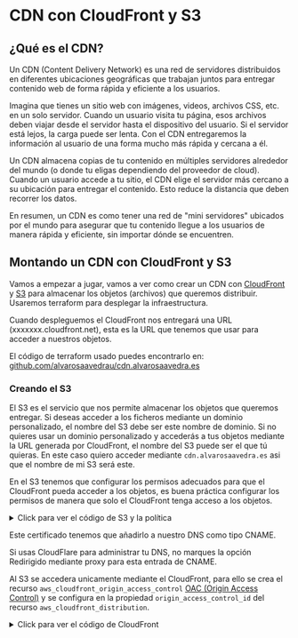 
# CDN con CloudFront y S3

## ¿Qué es el CDN?

Un CDN (Content Delivery Network) es una red de servidores distribuidos en diferentes ubicaciones geográficas que trabajan juntos para entregar contenido web de forma rápida y eficiente a los usuarios.

Imagina que tienes un sitio web con imágenes, videos, archivos CSS, etc. en un solo servidor. Cuando un usuario visita tu página, esos archivos deben viajar desde el servidor hasta el dispositivo del usuario. Si el servidor está lejos, la carga puede ser lenta. Con el CDN entregaremos la información al usuario de una forma mucho más rápida y cercana a él.

Un CDN almacena copias de tu contenido en múltiples servidores alrededor del mundo (o donde tu eligas dependiendo del proveedor de cloud). Cuando un usuario accede a tu sitio, el CDN elige el servidor más cercano a su ubicación para entregar el contenido. Esto reduce la distancia que deben recorrer los datos.

En resumen, un CDN es como tener una red de "mini servidores" ubicados por el mundo para asegurar que tu contenido llegue a los usuarios de manera rápida y eficiente, sin importar dónde se encuentren.

## Montando un CDN con CloudFront y S3

Vamos a empezar a jugar, vamos a ver como crear un CDN con [CloudFront](https://aws.amazon.com/es/cloudfront/) y [S3](https://aws.amazon.com/es/s3/) para almacenar los objetos (archivos) que queremos distribuir. Usaremos terraform para desplegar la infraestructura.

Cuando despleguemos el CloudFront nos entregará una URL (xxxxxxx.cloudfront.net), esta es la URL que tenemos que usar para acceder a nuestros objetos.

El código de terraform usado puedes encontrarlo en: [github.com/alvarosaavedrau/cdn.alvarosaavedra.es](https://github.com/alvarosaavedrau/cdn.alvarosaavedra.es)

### Creando el S3

El S3 es el servicio que nos permite almacenar los objetos que queremos entregar. Si deseas acceder a los ficheros mediante un dominio personalizado, el nombre del S3 debe ser este nombre de dominio. Si no quieres usar un dominio personalizado y accederás a tus objetos mediante la URL generada por CloudFront, el nombre del S3 puede ser el que tú quieras. En este caso quiero acceder mediante `cdn.alvarosaavedra.es` asi que el nombre de mi S3 será este.

En el S3 tenemos que configurar los permisos adecuados para que el CloudFront pueda acceder a los objetos, es buena práctica configurar los permisos de manera que solo el CloudFront tenga acceso a los objetos.

<details closed>
  <summary>Click para ver el código de S3 y la política</summary>
```terraform
resource "aws_s3_bucket" "s3" {
  bucket = "cdn.alvarosaavedra.es"
}

resource "aws_s3_bucket_public_access_block" "s3" {
  bucket = aws_s3_bucket.s3.id

  block_public_acls       = true
  block_public_policy     = true
  ignore_public_acls      = true
  restrict_public_buckets = true

  depends_on = [aws_s3_bucket.s3]
}

resource "aws_s3_bucket_policy" "s3CDN" {
  bucket = "cdn.alvarosaavedra.es"
  policy = data.aws_iam_policy_document.s3CDNPolicy.json

  depends_on = [aws_s3_bucket.s3]
}

data "aws_caller_identity" "accountID" {}

data "aws_iam_policy_document" "s3CDNPolicy" {
  statement {
    sid    = "AllowCloudFrontServicePrincipalReadOnly"
    effect = "Allow"

    principals {
      type        = "Service"
      identifiers = ["cloudfront.amazonaws.com"]
    }

    actions = [
      "s3:GetObject"
    ]

    resources = [
      "arn:aws:s3:::${aws_s3_bucket.s3.bucket}/*"
    ]

    condition {
      test     = "StringEquals"
      variable = "AWS:SourceArn"
      values   = ["arn:aws:cloudfront::${data.aws_caller_identity.accountID.account_id}:distribution/${aws_cloudfront_distribution.s3CDN.id}"]
    }
  }
}
```
</details>

### Creando el CloudFront y certificado ACM

AWS nos permite crear un certificado de manera gratuita con el servicio [ACM](https://aws.amazon.com/es/certificate-manager/).

<details closed>
  <summary>Click para ver el código de ACM</summary>
```terraform
resource "aws_acm_certificate" "cdn" {
  domain_name       = "cdn.alvarosaavedra.es"
  validation_method = "DNS"
}
```
</details>

Este certificado tenemos que añadirlo a nuestro DNS como tipo CNAME.

<Callout type="info">
    Si usas CloudFlare para administrar tu DNS, no marques la opción Redirigido mediante proxy para esta entrada de CNAME.
</Callout>

Al S3 se accedera unicamente mediante el CloudFront, para ello se crea el recurso `aws_cloudfront_origin_access_control` [OAC (Origin Access Control)](https://aws.amazon.com/es/about-aws/whats-new/2022/08/amazon-cloudfront-origin-access-control/) y se configura en la propiedad `origin_access_control_id` del recurso `aws_cloudfront_distribution`.

<details closed>
  <summary>Click para ver el código de CloudFront</summary>
```terraform
resource "aws_cloudfront_origin_access_control" "s3CDN" {
  name                              = "S3 access"
  origin_access_control_origin_type = "s3"
  signing_behavior                  = "always"
  signing_protocol                  = "sigv4"
}

resource "aws_cloudfront_distribution" "s3CDN" {
  enabled             = true
  aliases             = [aws_s3_bucket.s3.bucket]

  default_cache_behavior {
    allowed_methods        = ["GET", "HEAD", "OPTIONS"]
    cached_methods         = ["GET", "HEAD"]
    target_origin_id       = aws_s3_bucket.s3.bucket
    viewer_protocol_policy = "redirect-to-https"
    compress               = true

    min_ttl     = 86400
    default_ttl = 604800
    max_ttl     = 31536000

    forwarded_values {
      query_string = true

      cookies {
        forward = "none"
      }
    }
  }

  origin {
    domain_name              = aws_s3_bucket.s3.bucket_regional_domain_name
    origin_id                = aws_s3_bucket.s3.bucket
    origin_access_control_id = aws_cloudfront_origin_access_control.s3CDN.id
  }

  restrictions {
    geo_restriction {
      restriction_type = "none"
    }
  }

  viewer_certificate {
    acm_certificate_arn      = aws_acm_certificate.cdn.arn
    ssl_support_method       = "sni-only"
    minimum_protocol_version = "TLSv1.2_2018"
  }

  depends_on = [aws_s3_bucket.s3, aws_acm_certificate.cdn]
}
```
</details>

Revisa las 3 propiedades `min_ttl, default_ttl y max_ttl`. Configúralas como quieras. En mi caso, como el contenido que voy a guardar aquí no cambiará, he configurado un TTL amplio:

```txt
min_ttl     = 86400    # 24 horas
default_ttl = 604800   # 7 días
max_ttl     = 31536000 # 1 año
```

### Despliegue

CloudFront puede tardar hasta 10 minutos en crearse. Una vez creado, podemos acceder a nuestro CDN con la URL que nos devuelve el servicio de CloudFront, en este caso `xxxxxxx.cloudfront.net`. Para no tener que acordarnos de esa URL cada vez que queremos acceder a nuestros recursos, vamos a crear un alias en nuestro DNS. Por ejemplo `cdn.alvarosaavedra.es` que apuntará a la URL de CloudFront.

<Callout type="info">
    Si usas CloudFlare para administrar tu DNS, no marques la opción Redirigido mediante proxy para esta entrada de CNAME. Deja que CloudFront se encargue de la caché.
</Callout>

### Probar

Si quieres probar si esto funciona puedes hacerlo con esta URL: [https://cdn.alvarosaavedra.es/prueba.txt](https://cdn.alvarosaavedra.es/prueba.txt), con esto estás accediendo a un fichero que está alojado en S3, pero no estás viéndolo a través del S3, sino a través de CloudFront en una localización muy cercana a ti.

<br />

<Image
  src="https://cdn.alvarosaavedra.es/ArquitecturaCloudFront.webp"
  alt="Imagen representando la arquitectura de CloudFront"
  width={800}
  height={600}
  quality={100}
/>
